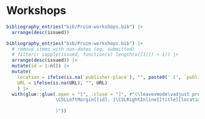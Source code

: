 
# Workshops

```r
bibliography_entries("bib/Pruim-workshops.bib") |>
  arrange(desc(issued)) 
```

```r
bibliography_entries("bib/Pruim-workshops.bib") |> 
  # remove items with non-dates (eg, submitted)
  # filter(! sapply(issued, function(x) length(x[[1]]) < 1)) |>  
  arrange(desc(issued)) |>
  mutate(id = 1:n()) |>                         
  mutate(
    location = ifelse(is.na(`publisher-place`), "", paste0(' (', `publisher-place`, ')')),
    URL = ifelse(is.na(URL), "", URL)
    ) |>
  with(glue::glue(.open = "[", .close = "]", r"(\leavevmode\vadjust pre{\hypertarget{ref-workshop:[id]}{}}
                  \CSLLeftMargin{[id]. }\CSLRightInline{[title][location]. [note] \url{[URL]}.}
                  
                  )"))
```
